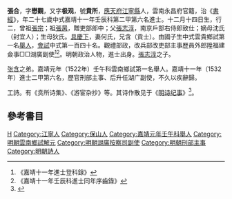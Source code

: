{{明清人物信息框
| 姓名 = 張志淳
| 原名 = 
| 圖片名稱= 
| 圖片大小 =200px
| 圖片說明 = 
| 最高職務 = 湖廣按察使司副使
| 屆數 = 
| 國家 = 大明
| 前任 = 
| 繼任 = 
| 爵位 =
| 籍貫 = [[應天府|應天府]][[江寧縣|江寧縣]]
| 族裔 = 漢族
| 旗籍 = 
| 字號 =字'''极观'''
| 諡號 = 
| 出生日期 = 十二月十四日
| 出生地點 = [[云南|云南]][[保山城|保山城]]
| 逝世日期 = 
| 逝世地點 = 
| 墓葬 =
| 配偶 = 何氏
| 親屬 = 曾祖[[張宗|張宗]]，祖[[張昺|張昺]]，父[[張志淳|張志淳]]，嫡母沈氏（封宜人）；生母狄氏
| 出身 = 
*嘉靖元年壬午科雲南鄉試第一名舉人
*嘉靖十一年壬辰科進士出身
| 經歷 = 
| 著作 =
}}
'''張合'''{{BD|1506年||1565年||}}，字'''懋觀'''，又字'''极观'''，號'''賁所'''，[[應天府|應天府]][[江寧縣|江寧縣]]人，雲南永昌府官籍，治《[[書經|書經]]》，年二十七歲中式嘉靖十一年壬辰科第二甲第六名進士。十二月十四日生，行二，曾祖[[張宗|張宗]]；祖[[張昺|張昺]]，贈吏部郎中；父[[張志淳|張志淳]]，南京戶部右侍郎致仕；嫡母沈氏（封宜人）；生母狄氏。[[具慶下|具慶下]]，妻何氏，兄含（貢士）。由國子生中式雲貴鄉試第一名[[舉人|舉人]]，[[會試|會試]]中式第一百四十名。觀禮部政，改兵部改吏部主事歷員外郎陞福建僉事□□湖廣副使<ref>《嘉靖十一年進士登科錄》</ref><ref>《嘉靖十一年壬辰科進士同年序齒錄》</ref>。明朝政治人物，進士出身。[[張志淳|張志淳]]之子。

[[张含|张含]]之弟。嘉靖元年（1522年）壬午科雲南鄉試第一名舉人。嘉靖十一年（1532年）進士二甲第六名，歷官刑部主事、后升任湖广副使，不久以疾辭歸。

工詩。有《贲所诗集》、《游宦杂抄》等。其诗作散见于《[[明诗纪事|明诗纪事]]》<ref>{{cite book|author1=江燕，文明元，王珏|title=新纂云南通志 8|date=2007年3月|publisher=昆明：云南人民出版社|isbn=7-222-04937-1|pages=219|accessdate=2016-09-10}}</ref>。

==參考書目==
{{reflist}}

{{嘉靖十一年壬辰科殿試金榜}}

{{Authority control}}
{{DEFAULTSORT:Zhang张}}
[[Category:张姓|H]]
[[Category:江寧人|Category:江寧人]]
[[Category:保山人|Category:保山人]]
[[Category:嘉靖元年壬午科舉人|Category:嘉靖元年壬午科舉人]]
[[Category:明朝雲南鄉試解元|Category:明朝雲南鄉試解元]]
[[Category:明朝湖廣按察司副使|Category:明朝湖廣按察司副使]]
[[Category:明朝刑部主事|Category:明朝刑部主事]]
[[Category:明朝詩人|Category:明朝詩人]]